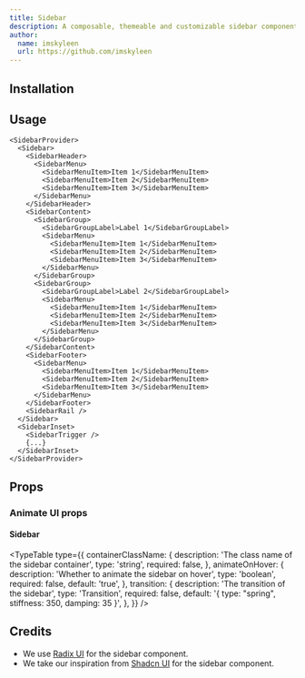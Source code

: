 ```yaml
---
title: Sidebar
description: A composable, themeable and customizable sidebar component. Created by Shadcn and animated by Animate UI.
author:
  name: imskyleen
  url: https://github.com/imskyleen
---
```


<ComponentPreview name="radix-sidebar-demo" iframe bigScreen />

## Installation

<ComponentInstallation name="radix-sidebar" />

## Usage

```tsx
<SidebarProvider>
  <Sidebar>
    <SidebarHeader>
      <SidebarMenu>
        <SidebarMenuItem>Item 1</SidebarMenuItem>
        <SidebarMenuItem>Item 2</SidebarMenuItem>
        <SidebarMenuItem>Item 3</SidebarMenuItem>
      </SidebarMenu>
    </SidebarHeader>
    <SidebarContent>
      <SidebarGroup>
        <SidebarGroupLabel>Label 1</SidebarGroupLabel>
        <SidebarMenu>
          <SidebarMenuItem>Item 1</SidebarMenuItem>
          <SidebarMenuItem>Item 2</SidebarMenuItem>
          <SidebarMenuItem>Item 3</SidebarMenuItem>
        </SidebarMenu>
      </SidebarGroup>
      <SidebarGroup>
        <SidebarGroupLabel>Label 2</SidebarGroupLabel>
        <SidebarMenu>
          <SidebarMenuItem>Item 1</SidebarMenuItem>
          <SidebarMenuItem>Item 2</SidebarMenuItem>
          <SidebarMenuItem>Item 3</SidebarMenuItem>
        </SidebarMenu>
      </SidebarGroup>
    </SidebarContent>
    <SidebarFooter>
      <SidebarMenu>
        <SidebarMenuItem>Item 1</SidebarMenuItem>
        <SidebarMenuItem>Item 2</SidebarMenuItem>
        <SidebarMenuItem>Item 3</SidebarMenuItem>
      </SidebarMenu>
    </SidebarFooter>
    <SidebarRail />
  </Sidebar>
  <SidebarInset>
    <SidebarTrigger />
    {...}
  </SidebarInset>
</SidebarProvider>
```

## Props

<div className="flex flex-row gap-x-3">
  <ExternalLink
    href="https://ui.shadcn.com/docs/components/sidebar"
    text="Docs"
  />
</div>

### Animate UI props

#### Sidebar

<TypeTable
  type={{
    containerClassName: {
      description: 'The class name of the sidebar container',
      type: 'string',
      required: false,
    },
    animateOnHover: {
      description: 'Whether to animate the sidebar on hover',
      type: 'boolean',
      required: false,
      default: 'true',
    },
    transition: {
      description: 'The transition of the sidebar',
      type: 'Transition',
      required: false,
      default: '{ type: "spring", stiffness: 350, damping: 35 }',
    },
  }}
/>

## Credits

- We use [Radix UI](https://www.radix-ui.com/primitives/docs) for the sidebar component.
- We take our inspiration from [Shadcn UI](https://ui.shadcn.com/docs/components/sidebar) for the sidebar component.
